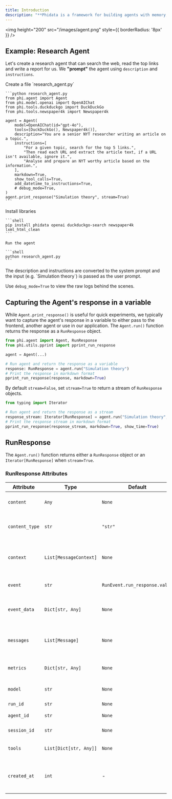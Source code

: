 ```yaml
---
title: Introduction
description: "**Phidata is a framework for building agents with memory, knowledge, tools and reasoning.**"
---
```


<img
  height="200"
  src="/images/agent.png"
  style={{ borderRadius: '8px' }}
/>

## Example: Research Agent

Let's create a research agent that can search the web, read the top links and write a report for us. We **"prompt"** the agent using `description` and `instructions`.

<Steps>
  <Step title="Create Research Agent">
    Create a file `research_agent.py`

    ```python research_agent.py
    from phi.agent import Agent
    from phi.model.openai import OpenAIChat
    from phi.tools.duckduckgo import DuckDuckGo
    from phi.tools.newspaper4k import Newspaper4k

    agent = Agent(
        model=OpenAIChat(id="gpt-4o"),
        tools=[DuckDuckGo(), Newspaper4k()],
        description="You are a senior NYT researcher writing an article on a topic.",
        instructions=[
            "For a given topic, search for the top 5 links.",
            "Then read each URL and extract the article text, if a URL isn't available, ignore it.",
            "Analyse and prepare an NYT worthy article based on the information.",
        ],
        markdown=True,
        show_tool_calls=True,
        add_datetime_to_instructions=True,
        # debug_mode=True,
    )
    agent.print_response("Simulation theory", stream=True)
    ```

  </Step>
  <Step title="Run the agent">
    Install libraries

    ```shell
    pip install phidata openai duckduckgo-search newspaper4k lxml_html_clean
    ```

    Run the agent

    ```shell
    python research_agent.py
    ```

  </Step>
</Steps>

<Note>
The description and instructions are converted to the system prompt and the input (e.g. `Simulation theory`) is passed as the user prompt.

Use `debug_mode=True` to view the raw logs behind the scenes.
</Note>

## Capturing the Agent's response in a variable

While `Agent.print_response()` is useful for quick experiments, we typically want to capture the agent's response in a variable to either pass to the frontend, another agent or use in our application. The `Agent.run()` function returns the response as a `RunResponse` object.

```python
from phi.agent import Agent, RunResponse
from phi.utils.pprint import pprint_run_response

agent = Agent(...)

# Run agent and return the response as a variable
response: RunResponse = agent.run("Simulation theory")
# Print the response in markdown format
pprint_run_response(response, markdown=True)
```

By default `stream=False`, set `stream=True` to return a stream of `RunResponse` objects.

```python
from typing import Iterator

# Run agent and return the response as a stream
response_stream: Iterator[RunResponse] = agent.run("Simulation theory", stream=True)
# Print the response stream in markdown format
pprint_run_response(response_stream, markdown=True, show_time=True)
```

## RunResponse

The `Agent.run()` function returns either a `RunResponse` object or an `Iterator[RunResponse]` when `stream=True`.

### RunResponse Attributes

| Attribute | Type | Default | Description |
|-----------|------|---------|-------------|
| `content` | `Any` | `None` | Content of the response. |
| `content_type` | `str` | `"str"` | Specifies the data type of the content. |
| `context` | `List[MessageContext]` | `None` | The context added to the response for RAG. |
| `event` | `str` | `RunEvent.run_response.value` | Event type of the response. |
| `event_data` | `Dict[str, Any]` | `None` | Data associated with the event. |
| `messages` | `List[Message]` | `None` | A list of messages included in the response. |
| `metrics` | `Dict[str, Any]` | `None` | Usage metrics of the run. |
| `model` | `str` | `None` | The model used in the run. |
| `run_id` | `str` | `None` | Run Id. |
| `agent_id` | `str` | `None` | Agent Id for the run. |
| `session_id` | `str` | `None` | Session Id for the run. |
| `tools` | `List[Dict[str, Any]]` | `None` | List of tools provided to the model. |
| `created_at` | `int` | - | Unix timestamp of the response creation. |
